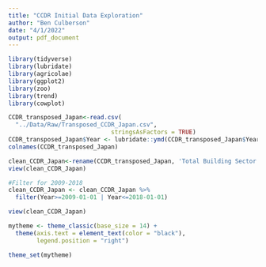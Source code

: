 ```yaml
---
title: "CCDR Initial Data Exploration"
author: "Ben Culberson"
date: "4/1/2022"
output: pdf_document
---
```


```r
library(tidyverse)
library(lubridate)
library(agricolae)
library(ggplot2)
library(zoo)
library(trend)
library(cowplot)
```

```r
CCDR_transposed_Japan<-read.csv(
  "../Data/Raw/Transposed_CCDR_Japan.csv",
                             stringsAsFactors = TRUE)
CCDR_transposed_Japan$Year <- lubridate::ymd(CCDR_transposed_Japan$Year , truncated = 2L)
colnames(CCDR_transposed_Japan)

```

```r
clean_CCDR_Japan<-rename(CCDR_transposed_Japan, 'Total Building Sector Mt CO2 Emissions'= CO2.emissions.by.sector..Mt.CO2.eq....Building, 'Total Bunker Fuels Sector Mt CO2 Emissions' = CO2.emissions.by.sector..Mt.CO2.eq....Bunker.Fuels, 'Total Electricity/Heat Sector Mt CO2 Emissions' = CO2.emissions.by.sector..Mt.CO2.eq....Electricity.Heat, 'Total Energy Sector Mt CO2 Emissions' = CO2.emissions.by.sector..Mt.CO2.eq....Energy, 'Total Fugitive Emissions Sector Mt CO2 Emissions' = CO2.emissions.by.sector..Mt.CO2.eq....Fugitive.Emissions, 'Total Industrial Processes Sector Mt CO2 Emissions' = CO2.emissions.by.sector..Mt.CO2.eq....Industrial.Processes, 'Total Land Use/Forestry Sector Mt CO2 Emissions' = CO2.emissions.by.sector..Mt.CO2.eq....Land.Use.Change.and.Forestry, 'Total Manufacturing/Construction Sector Mt CO2 Emissions' = CO2.emissions.by.sector..Mt.CO2.eq....Manufacturing.Construction, 'Total Other Fuel Combustion Sector Mt CO2 Emissions' = CO2.emissions.by.sector..Mt.CO2.eq....Other.Fuel.Combustion, 'Total Transportation Sector Mt CO2 Emissions' = CO2.emissions.by.sector..Mt.CO2.eq....Transportation, 'Annual GHG Growth' = GHG.growth..annual...,'Government Effectiveness Estimate' = Government.Effectiveness..Estimate, 'Per Capita Mt GHG Emissions' = Per.capita.GHG.emissions..tons.capita., 'Regulatory Quality Estimate' = Regulatory.Quality..Estimate, 'Rule of Law Estimate' = Rule.of.Law..Estimate, 'Share of Surface Occupied by Forest' = Share.of.surface.occupied.by.forest....of.total.)
view(clean_CCDR_Japan)
```

```r
#Filter for 2009-2018
clean_CCDR_Japan <- clean_CCDR_Japan %>%
  filter(Year>=2009-01-01 | Year<=2018-01-01)

view(clean_CCDR_Japan)
```


```r
mytheme <- theme_classic(base_size = 14) +
  theme(axis.text = element_text(color = "black"), 
        legend.position = "right")

theme_set(mytheme)
```





